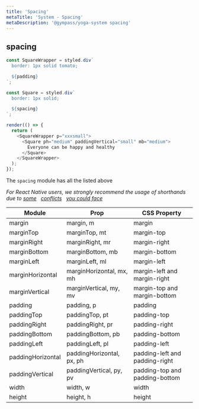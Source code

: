 ```yaml
---
title: 'Spacing'
metaTitle: 'System - Spacing'
metaDescription: '@gympass/yoga-system spacing'
---
```


## spacing

```javascript state
const SquareWrapper = styled.div`
  border: 1px solid tomato;

  ${padding}
`;

const Square = styled.div`
  border: 1px solid;

  ${spacing}
`;

render(() => {
  return (
    <SquareWrapper p="xxxsmall">
      <Square ph="medium" paddingVertical="small" mb="medium">
        Everyone can be happy and healthy
      </Square>
    </SquareWrapper>
  );
});
```

The `spacing` module has all the listed above

_For React Native users, we strongly recommend the usage of shorthands due to
[some](https://github.com/facebook/react-native/issues/12469) &nbsp;
[conflicts](https://github.com/styled-components/styled-components/issues/403)
&nbsp; [you could face](https://github.com/hyrwork/react-native-row/issues/6)_

<table>
  <thead>
    <tr>
      <th>Module</th>
      <th>Prop</th>
      <th>CSS Property</th>
    </tr>
  </thead>
  <tbody>
    <tr>
      <td>
        <inlineCode>margin</inlineCode>
      </td>
      <td>
        <inlineCode>margin</inlineCode>, <inlineCode>m</inlineCode>
      </td>
      <td>
        <inlineCode>margin</inlineCode>
      </td>
    </tr>
    <tr>
      <td>
        <inlineCode>marginTop</inlineCode>
      </td>
      <td>
        <inlineCode>marginTop</inlineCode>, <inlineCode>mt</inlineCode>
      </td>
      <td>
        <inlineCode>margin-top</inlineCode>
      </td>
    </tr>
    <tr>
      <td>
        <inlineCode>marginRight</inlineCode>
      </td>
      <td>
        <inlineCode>marginRight</inlineCode>, <inlineCode>mr</inlineCode>
      </td>
      <td>
        <inlineCode>margin-right</inlineCode>
      </td>
    </tr>
    <tr>
      <td>
        <inlineCode>marginBottom</inlineCode>
      </td>
      <td>
        <inlineCode>marginBottom</inlineCode>, <inlineCode>mb</inlineCode>
      </td>
      <td>
        <inlineCode>margin-bottom</inlineCode>
      </td>
    </tr>
    <tr>
      <td>
        <inlineCode>marginLeft</inlineCode>
      </td>
      <td>
        <inlineCode>marginLeft</inlineCode>, <inlineCode>ml</inlineCode>
      </td>
      <td>
        <inlineCode>margin-left</inlineCode>
      </td>
    </tr>
    <tr>
      <td>
        <inlineCode>marginHorizontal</inlineCode>
      </td>
      <td>
        <inlineCode>marginHorizontal</inlineCode>, <inlineCode>mx</inlineCode>,
        <inlineCode>mh</inlineCode>
      </td>
      <td>
        <inlineCode>margin-left</inlineCode> and
        <inlineCode>margin-right</inlineCode>
      </td>
    </tr>
    <tr>
      <td>
        <inlineCode>marginVertical</inlineCode>
      </td>
      <td>
        <inlineCode>marginVertical</inlineCode>, <inlineCode>my</inlineCode>,
        <inlineCode>mv</inlineCode>
      </td>
      <td>
        <inlineCode>margin-top</inlineCode> and
        <inlineCode>margin-bottom</inlineCode>
      </td>
    </tr>
    <tr>
      <td>
        <inlineCode>padding</inlineCode>
      </td>
      <td>
        <inlineCode>padding</inlineCode>, <inlineCode>p</inlineCode>
      </td>
      <td>
        <inlineCode>padding</inlineCode>
      </td>
    </tr>
    <tr>
      <td>
        <inlineCode>paddingTop</inlineCode>
      </td>
      <td>
        <inlineCode>paddingTop</inlineCode>, <inlineCode>pt</inlineCode>
      </td>
      <td>
        <inlineCode>padding-top</inlineCode>
      </td>
    </tr>
    <tr>
      <td>
        <inlineCode>paddingRight</inlineCode>
      </td>
      <td>
        <inlineCode>paddingRight</inlineCode>, <inlineCode>pr</inlineCode>
      </td>
      <td>
        <inlineCode>padding-right</inlineCode>
      </td>
    </tr>
    <tr>
      <td>
        <inlineCode>paddingBottom</inlineCode>
      </td>
      <td>
        <inlineCode>paddingBottom</inlineCode>, <inlineCode>pb</inlineCode>
      </td>
      <td>
        <inlineCode>padding-bottom</inlineCode>
      </td>
    </tr>
    <tr>
      <td>
        <inlineCode>paddingLeft</inlineCode>
      </td>
      <td>
        <inlineCode>paddingLeft</inlineCode>, <inlineCode>pl</inlineCode>
      </td>
      <td>
        <inlineCode>padding-left</inlineCode>
      </td>
    </tr>
    <tr>
      <td>
        <inlineCode>paddingHorizontal</inlineCode>
      </td>
      <td>
        <inlineCode>paddingHorizontal</inlineCode>, <inlineCode>px</inlineCode>,
        <inlineCode>ph</inlineCode>
      </td>
      <td>
        <inlineCode>padding-left</inlineCode> and
        <inlineCode>padding-right</inlineCode>
      </td>
    </tr>
    <tr>
      <td>
        <inlineCode>paddingVertical</inlineCode>
      </td>
      <td>
        <inlineCode>paddingVertical</inlineCode>, <inlineCode>py</inlineCode>,
        <inlineCode>pv</inlineCode>
      </td>
      <td>
        <inlineCode>padding-top</inlineCode> and
        <inlineCode>padding-bottom</inlineCode>
      </td>
    </tr>
    <tr>
      <td>
        <inlineCode>width</inlineCode>
      </td>
      <td>
        <inlineCode>width</inlineCode>, <inlineCode>w</inlineCode>
      </td>
      <td>
        <inlineCode>width</inlineCode>
      </td>
    </tr>
    <tr>
      <td>
        <inlineCode>height</inlineCode>
      </td>
      <td>
        <inlineCode>height</inlineCode>, <inlineCode>h</inlineCode>
      </td>
      <td>
        <inlineCode>height</inlineCode>
      </td>
    </tr>
  </tbody>
</table>
